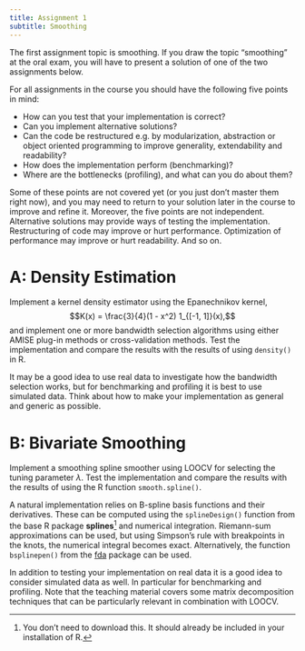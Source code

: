 ```yaml
---
title: Assignment 1
subtitle: Smoothing
---
```


The first assignment topic is smoothing. If you draw the topic "smoothing" at
the oral exam, you will have to present a solution of one of the two assignments
below.

For all assignments in the course you should have the following five points in
mind:

- How can you test that your implementation is correct?
- Can you implement alternative solutions?
- Can the code be restructured e.g. by modularization, abstraction or object
  oriented programming to improve generality, extendability and readability?
- How does the implementation perform (benchmarking)?
- Where are the bottlenecks (profiling), and what can you do about them?

Some of these points are not covered yet (or you just don't master them right
now), and you may need to return to your solution later in the course to improve
and refine it. Moreover, the five points are not independent. Alternative
solutions may provide ways of testing the implementation. Restructuring of code
may improve or hurt performance. Optimization of performance may improve or hurt
readability. And so on.

# A: Density Estimation

Implement a kernel density estimator using the Epanechnikov kernel,
$$K(x) = \frac{3}{4}(1 - x^2) 1_{[-1, 1]}(x),$$ and implement one or more
bandwidth selection algorithms using either AMISE plug-in methods or
cross-validation methods. Test the implementation and compare the results with
the results of using `density()` in R.

It may be a good idea to use real data to investigate how the bandwidth
selection works, but for benchmarking and profiling it is best to use simulated
data. Think about how to make your implementation as general and generic as
possible.

# B: Bivariate Smoothing

Implement a smoothing spline smoother using LOOCV for selecting the tuning
parameter $\lambda$. Test the implementation and compare the results with the
results of using the R function `smooth.spline()`.

A natural implementation relies on B-spline basis functions and their
derivatives. These can be computed using the `splineDesign()` function from the
base R package **splines**^[You don't need to download this. It should already
be included in your installation of R.] and numerical integration. Riemann-sum
approximations can be used, but using Simpson's rule with breakpoints in the
knots, the numerical integral becomes exact. Alternatively, the function
`bsplinepen()` from the [fda](https://CRAN.R-project.org/package=fda) package
can be used.

In addition to testing your implementation on real data it is a good idea to
consider simulated data as well. In particular for benchmarking and profiling.
Note that the teaching material covers some matrix decomposition techniques that
can be particularly relevant in combination with LOOCV.
